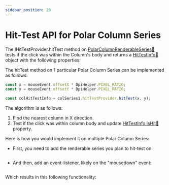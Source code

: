 ```yaml
---
sidebar_position: 20
---
```


# Hit-Test API for Polar Column Series 

The IHitTestProvider.hitTest method on [PolarColumnRenderableSeries:blue_book:](https://www.scichart.com/documentation/js/v4/typedoc/classes/polarcolumnrenderableseries.html) tests if the click was within the Column's body and returns a [HitTestInfo:blue_book:](https://www.scichart.com/documentation/js/v4/typedoc/classes/hittestinfo.html) object with the following properties:

The hitTest method on 1 particular Polar Column Series can be implemented as follows:

```ts {4} showLineNumbers
const x = mouseEvent.offsetX * DpiHelper.PIXEL_RATIO;
const y = mouseEvent.offsetY * DpiHelper.PIXEL_RATIO;

const colHitTestInfo = colSeries1.hitTestProvider.hitTest(x, y);
```

The algorithm is as follows:

1. Find the nearest column in X direction.
2. Test if the click was within column body and update [HitTestInfo.isHit:blue_book:](https://www.scichart.com/documentation/js/v4/typedoc/classes/hittestinfo.html#isHit) property.


Here is how you would implement it on multiple Polar Column Series:

- First, you need to add the renderable series you plan to hit-test on:

```ts showLineNumbers file=./Basic/demo.ts start=#region_A_start end=#region_A_end
```

- And then, add an event-listener, likely on the "mousedown" event:

```ts {10-12,16} showLineNumbers file=./Basic/demo.ts start=#region_B_start end=#region_B_end
```

Which results in this following functionality:

<LiveDocSnippet name="./Basic/demo" />
